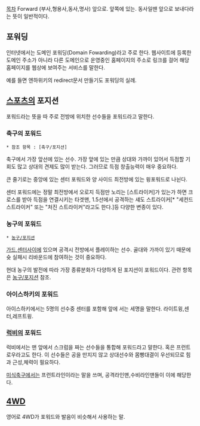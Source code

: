 [[목차]]
Forward (부사,형용사,동사,명사)
앞으로. 앞쪽에 있는. 동사일땐 앞으로 보내다라는 뜻이 일반적이다.
== 포워딩 ==
인터넷에서는 도메인 포워딩(Domain Fowarding)라고 주로 한다. 웹사이트에 등록한 도메인 주소가 아니라 다른 도메인으로 운영중인 홈페이지의 주소로 링크를 걸어 해당 홈페이지를 웹상에 보여주는 서비스를 말한다. 

예를 들면 엔하위키의 redirect문서 만들기도 포워딩의 실례.
== [[스포츠]]의 포지션 == 
포워드라는 뜻을 따 주로 전방에 위치한 선수들을 포워드라고 말한다.
=== 축구의 포워드 ===
 * 참조 항목 : [축구/포지션]

축구에서 가장 앞선에 있는 선수. 가장 앞에 있는 만큼 상대와 가까이 있어서 득점할 기회도 많고 상대의 견제도 많이 받는다. 그러므로 득점 창출능력이 매우 중요하다.

큰 줄기로는 중앙에 있는 센터 포워드와 양 사이드 최전방에 있는 윙포워드로 나뉜다.

센터 포워드에는 정말 최전방에서 오로지 득점만 노리는 [스트라이커]가 있는가 하면 크로스를 받아 득점을 연결시키는 타겟맨, 1.5선에서 공격하는 섀도 스트라이커[* "세컨드 스트라이커" 또는 "처진 스트라이커"라고도 한다.]등 다양한 변종이 있다.
=== 농구의 포워드 ===
 * [[농구/포지션]]
[[가드]],[[센터]]사이에 있으며 공격시 전방에서 플레이하는 선수. 골대와 가까이 있기 때문에 슛 실패시 리바운드에 참여하는 것이 중요하다.

현대 농구의 발전에 따라 가장 종류분화가 다양하게 된 포지션이 포워드이다. 관련 항목은 [[농구/포지션]] 참조.
=== 아이스하키의 포워드 ===
아이스하키에서는 5명의 선수중 센터를 포함해 앞에 서는 세명을 말한다. 라이트윙,센터,레프트윙.
=== [[럭비]]의 포워드 ===
럭비에서는 맨 앞에서 스크럼을 짜는 선수들을 통합해 포워드라고 말한다. 혹은 프런트 로우라고도 한다. 이 선수들은 공을 만지지 않고 상대선수와 몸빵대결이 우선되므로 힘과 근성,체력이 필요하다.

[[미식축구]]에서는 프런트라인이라는 말을 쓰며, 공격라인맨,수비라인맨들이 이에 해당한다.
== [[4WD]] ==
영어로 4WD가 포워드와 발음이 비슷해서 사용하는 말.
